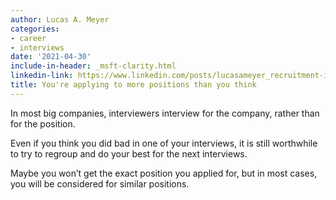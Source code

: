 ```yaml
---
author: Lucas A. Meyer
categories:
- career
- interviews
date: '2021-04-30'
include-in-header: _msft-clarity.html
linkedin-link: https://www.linkedin.com/posts/lucasameyer_recruitment-interview-activity-6790036166214336512-CSHt
title: You're applying to more positions than you think
---
```


In most big companies, interviewers interview for the company, rather than for the position. 

Even if you think you did bad in one of your interviews, it is still worthwhile to try to regroup and do your best for the next interviews.

Maybe you won't get the exact position you applied for, but in most cases, you will be considered for similar positions.
